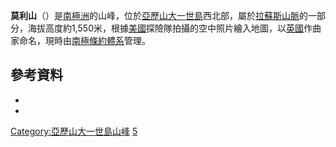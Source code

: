 {{coord|69|40|S|71|28|W|source:GNIS|display=title}}

'''莫利山'''（{{lang-en|Mount Morley}}）是[[南極洲|南極洲]]的山峰，位於[[亞歷山大一世島|亞歷山大一世島]]西北部，屬於[[拉蘇斯山脈|拉蘇斯山脈]]的一部分，海拔高度約1,550米，根據[[美國|美國]]探險隊拍攝的空中照片繪入地圖，以[[英國|英國]]作曲家命名，現時由[[南極條約體系|南極條約體系]]管理。

==參考資料==
*{{cite gnis | type = antarid | id = 10257| name = Mount Morley | accessdate = 2013-11-08}}
*{{usgs-gazetteer|id=10257}}

{{DEFAULTSORT:Mount Morley}}
[[Category:亞歷山大一世島山峰|Category:亞歷山大一世島山峰]]
[[Category:海拔1000公尺至1999公尺的南極洲山峰|5]]

{{AlexanderIsland-geo-stub}}